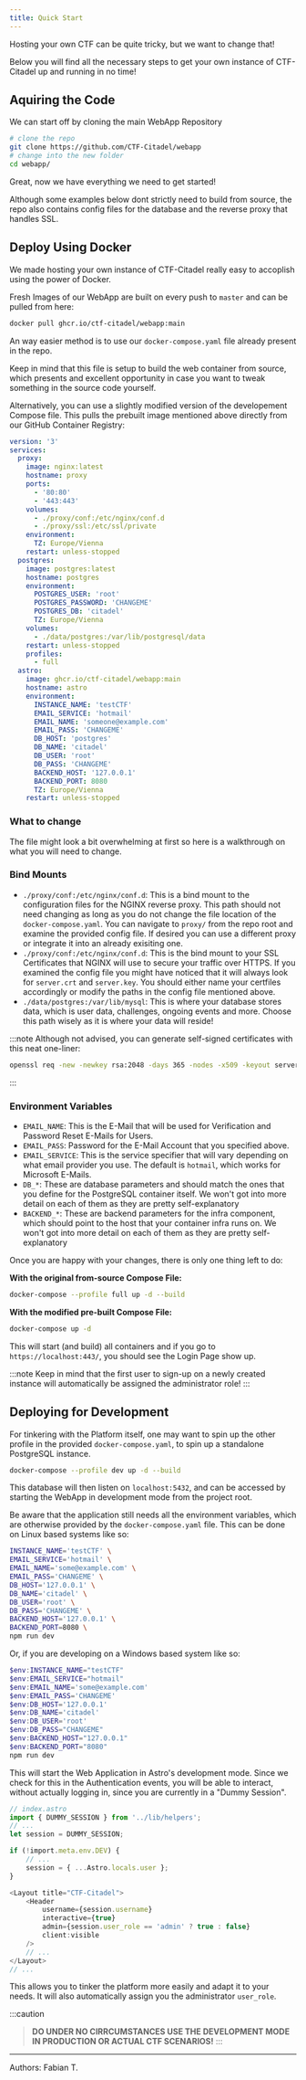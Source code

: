 ```yaml
---
title: Quick Start
---
```


Hosting your own CTF can be quite tricky, but we want to change that!

Below you will find all the necessary steps to get your own instance of CTF-Citadel up and running in no time!

## Aquiring the Code ##

We can start off by cloning the main WebApp Repository

```bash
# clone the repo
git clone https://github.com/CTF-Citadel/webapp
# change into the new folder
cd webapp/
```

Great, now we have everything we need to get started!

Although some examples below dont strictly need to build from source, the repo also contains config files for the database and the reverse proxy that handles SSL.

## Deploy Using Docker ##

We made hosting your own instance of CTF-Citadel really easy to accoplish using the power of Docker.

Fresh Images of our WebApp are built on every push to `master` and can be pulled from here:

```bash
docker pull ghcr.io/ctf-citadel/webapp:main
```

An way easier method is to use our `docker-compose.yaml` file already present in the repo.

Keep in mind that this file is setup to build the web container from source, which presents and excellent opportunity in case you want to tweak something in the source code yourself.

Alternatively, you can use a slightly modified version of the developement Compose file.
This pulls the prebuilt image mentioned above directly from our GitHub Container Registry:

```yaml
version: '3'
services:
  proxy:
    image: nginx:latest
    hostname: proxy
    ports:
      - '80:80'
      - '443:443'
    volumes:
      - ./proxy/conf:/etc/nginx/conf.d
      - ./proxy/ssl:/etc/ssl/private
    environment:
      TZ: Europe/Vienna
    restart: unless-stopped
  postgres:
    image: postgres:latest
    hostname: postgres
    environment:
      POSTGRES_USER: 'root'
      POSTGRES_PASSWORD: 'CHANGEME'
      POSTGRES_DB: 'citadel'
      TZ: Europe/Vienna
    volumes:
      - ./data/postgres:/var/lib/postgresql/data
    restart: unless-stopped
    profiles:
      - full
  astro:
    image: ghcr.io/ctf-citadel/webapp:main
    hostname: astro
    environment:
      INSTANCE_NAME: 'testCTF'
      EMAIL_SERVICE: 'hotmail'
      EMAIL_NAME: 'someone@example.com'
      EMAIL_PASS: 'CHANGEME'
      DB_HOST: 'postgres'
      DB_NAME: 'citadel'
      DB_USER: 'root'
      DB_PASS: 'CHANGEME'
      BACKEND_HOST: '127.0.0.1'
      BACKEND_PORT: 8080
      TZ: Europe/Vienna
    restart: unless-stopped
```

### What to change ###

The file might look a bit overwhelming at first so here is a walkthrough on what you will need to change.

### Bind Mounts ###

- `./proxy/conf:/etc/nginx/conf.d`: This is a bind mount to the configuration files for the NGINX reverse proxy. This path should not need changing as long as you do not change the file location of the `docker-compose.yaml`. You can navigate to `proxy/` from the repo root and examine the provided config file. If desired you can use a different proxy or integrate it into an already exisiting one.
- `./proxy/conf:/etc/nginx/conf.d`: This is the bind mount to your SSL Certificates that NGINX will use to secure your traffic over HTTPS. If you examined the config file you might have noticed that it will always look for `server.crt` and `server.key`. You should either name your certfiles accordingly or modify the paths in the config file mentioned above.
- `./data/postgres:/var/lib/mysql`: This is where your database stores data, which is user data, challenges, ongoing events and more. Choose this path wisely as it is where your data will reside!

:::note
Although not advised, you can generate self-signed certificates with this neat one-liner:
```bash
openssl req -new -newkey rsa:2048 -days 365 -nodes -x509 -keyout server.key -out server.crt
```
:::

### Environment Variables ###

- `EMAIL_NAME`: This is the E-Mail that will be used for Verification and Password Reset E-Mails for Users.
- `EMAIL_PASS`: Password for the E-Mail Account that you specified above.
- `EMAIL_SERVICE`: This is the service specifier that will vary depending on what email provider you use. The default is `hotmail`, which works for Microsoft E-Mails.
- `DB_*`: These are database parameters and should match the ones that you define for the PostgreSQL container itself. We won't got into more detail on each of them as they are pretty self-explanatory
- `BACKEND_*`: These are backend parameters for the infra component, which should point to the host that your container infra runs on. We won't got into more detail on each of them as they are pretty self-explanatory

Once you are happy with your changes, there is only one thing left to do:

**With the original from-source Compose File:**

```bash
docker-compose --profile full up -d --build
```

**With the modified pre-built Compose File:**

```bash
docker-compose up -d
```

This will start (and build) all containers and if you go to `https://localhost:443/`, you should see the Login Page show up.

:::note
Keep in mind that the first user to sign-up on a newly created instance will automatically be assigned the administrator role!
:::

## Deploying for Development ##

For tinkering with the Platform itself, one may want to spin up the other profile in the provided `docker-compose.yaml`, to spin up a standalone PostgreSQL instance.

```bash
docker-compose --profile dev up -d --build
```

This database will then listen on `localhost:5432`, and can be accessed by starting the WebApp in development mode from the project root.

Be aware that the application still needs all the environment variables, which are otherwise provided by the `docker-compose.yaml` file. This can be done on Linux based systems like so:

```bash
INSTANCE_NAME='testCTF' \
EMAIL_SERVICE='hotmail' \
EMAIL_NAME='some@example.com' \
EMAIL_PASS='CHANGEME' \
DB_HOST='127.0.0.1' \
DB_NAME='citadel' \
DB_USER='root' \
DB_PASS='CHANGEME' \
BACKEND_HOST='127.0.0.1' \
BACKEND_PORT=8080 \
npm run dev
```

Or, if you are developing on a Windows based system like so:

```powershell
$env:INSTANCE_NAME="testCTF"
$env:EMAIL_SERVICE="hotmail"
$env:EMAIL_NAME='some@example.com' 
$env:EMAIL_PASS='CHANGEME'
$env:DB_HOST='127.0.0.1'
$env:DB_NAME='citadel'
$env:DB_USER='root'
$env:DB_PASS="CHANGEME"
$env:BACKEND_HOST="127.0.0.1" 
$env:BACKEND_PORT="8080"
npm run dev
```

This will start the Web Application in Astro's development mode. Since we check for this in the Authentication events, you will be able to interact, without actually logging in, since you are currently in a "Dummy Session".

```ts
// index.astro
import { DUMMY_SESSION } from '../lib/helpers';
// ...
let session = DUMMY_SESSION;

if (!import.meta.env.DEV) {
    // ...
    session = { ...Astro.locals.user };
}

<Layout title="CTF-Citadel">
    <Header
        username={session.username}
        interactive={true}
        admin={session.user_role == 'admin' ? true : false}
        client:visible
    />
    // ...
</Layout>
// ...
```

This allows you to tinker the platform more easily and adapt it to your needs. It will also automatically assign you the administrator `user_role`.

:::caution
> **DO UNDER NO CIRRCUMSTANCES USE THE DEVELOPMENT MODE IN PRODUCTION OR ACTUAL CTF SCENARIOS!**
:::

___

Authors: Fabian T.